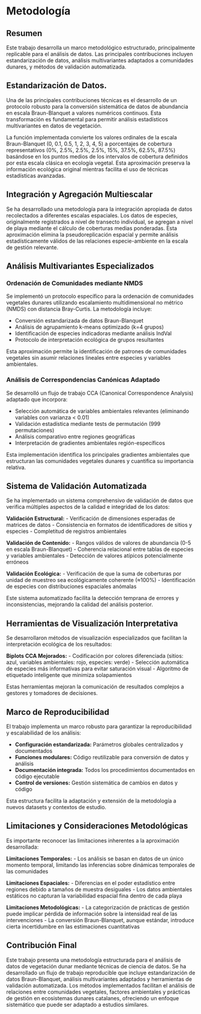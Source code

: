 # Metodología {#sec-contribucion}

## Resumen

Este trabajo desarrolla un marco metodológico estructurado, principalmente replicable para el análisis de datos.
Las principales contribuciones incluyen estandarización de datos, análisis multivariantes adaptados a comunidades dunares,
y métodos de validación automatizada.

## Estandarización de Datos.

Una de las principales contribuciones técnicas es el desarrollo de un protocolo robusto para la conversión sistemática de datos de abundancia en escala Braun-Blanquet a valores numéricos continuos. Esta transformación es fundamental para permitir análisis estadísticos multivariantes en datos de vegetación.

La función implementada convierte los valores ordinales de la escala Braun-Blanquet (0, 0.1, 0.5, 1, 2, 3, 4, 5) a porcentajes de cobertura representativos (0%, 2.5%, 2.5%, 2.5%, 15%, 37.5%, 62.5%, 87.5%) basándose en los puntos medios de los intervalos de cobertura definidos por esta escala clásica en ecología vegetal. Esta aproximación preserva la información ecológica original mientras facilita el uso de técnicas estadísticas avanzadas.

## Integración y Agregación Multiescalar

Se ha desarrollado una metodología para la integración apropiada de datos recolectados a diferentes escalas espaciales. Los datos de especies, originalmente registrados a nivel de transecto individual, se agregan a nivel de playa mediante el cálculo de coberturas medias ponderadas. Esta aproximación elimina la pseudoreplicación espacial y permite análisis estadísticamente válidos de las relaciones especie-ambiente en la escala de gestión relevante.

## Análisis Multivariantes Especializados

### Ordenación de Comunidades mediante NMDS

Se implementó un protocolo específico para la ordenación de comunidades vegetales dunares utilizando escalamiento multidimensional no métrico (NMDS) con distancia Bray-Curtis. La metodología incluye:

- Conversión estandarizada de datos Braun-Blanquet
- Análisis de agrupamiento k-means optimizado (k=4 grupos)
- Identificación de especies indicadoras mediante análisis IndVal
- Protocolo de interpretación ecológica de grupos resultantes

Esta aproximación permite la identificación de patrones de comunidades vegetales sin asumir relaciones lineales entre especies y variables ambientales.

### Análisis de Correspondencias Canónicas Adaptado

Se desarrolló un flujo de trabajo CCA (Canonical Correspondence Analysis) adaptado que incorpora:

- Selección automática de variables ambientales relevantes (eliminando variables con varianza < 0.01)
- Validación estadística mediante tests de permutación (999 permutaciones)
- Análisis comparativo entre regiones geográficas
- Interpretación de gradientes ambientales región-específicos

Esta implementación identifica los principales gradientes ambientales que estructuran las comunidades vegetales dunares y cuantifica su importancia relativa.

## Sistema de Validación Automatizada

Se ha implementado un sistema comprehensivo de validación de datos que verifica múltiples aspectos de la calidad e integridad de los datos:

**Validación Estructural:**
- Verificación de dimensiones esperadas de matrices de datos
- Consistencia en formatos de identificadores de sitios y especies
- Completitud de registros ambientales

**Validación de Contenido:**
- Rangos válidos de valores de abundancia (0-5 en escala Braun-Blanquet)
- Coherencia relacional entre tablas de especies y variables ambientales
- Detección de valores atípicos potencialmente erróneos

**Validación Ecológica:**
- Verificación de que la suma de coberturas por unidad de muestreo sea ecológicamente coherente (≈100%)
- Identificación de especies con distribuciones espaciales anómalas

Este sistema automatizado facilita la detección temprana de errores y inconsistencias, mejorando la calidad del análisis posterior.

## Herramientas de Visualización Interpretativa

Se desarrollaron métodos de visualización especializados que facilitan la interpretación ecológica de los resultados:

**Biplots CCA Mejorados:**
- Codificación por colores diferenciada (sitios: azul, variables ambientales: rojo, especies: verde)
- Selección automática de especies más informativas para evitar saturación visual
- Algoritmo de etiquetado inteligente que minimiza solapamientos


Estas herramientas mejoran la comunicación de resultados complejos a gestores y tomadores de decisiones.

## Marco de Reproducibilidad

El trabajo implementa un marco robusto para garantizar la reproducibilidad y escalabilidad de los análisis:

- **Configuración estandarizada:** Parámetros globales centralizados y documentados
- **Funciones modulares:** Código reutilizable para conversión de datos y análisis
- **Documentación integrada:** Todos los procedimientos documentados en código ejecutable
- **Control de versiones:** Gestión sistemática de cambios en datos y código

Esta estructura facilita la adaptación y extensión de la metodología a nuevos datasets y contextos de estudio.

## Limitaciones y Consideraciones Metodológicas

Es importante reconocer las limitaciones inherentes a la aproximación desarrollada:

**Limitaciones Temporales:**
- Los análisis se basan en datos de un único momento temporal, limitando las inferencias sobre dinámicas temporales de las comunidades

**Limitaciones Espaciales:**
- Diferencias en el poder estadístico entre regiones debido a tamaños de muestra desiguales
- Los datos ambientales estáticos no capturan la variabilidad espacial fina dentro de cada playa

**Limitaciones Metodológicas:**
- La categorización de prácticas de gestión puede implicar pérdida de información sobre la intensidad real de las intervenciones
- La conversión Braun-Blanquet, aunque estándar, introduce cierta incertidumbre en las estimaciones cuantitativas



## Contribución Final

Este trabajo presenta una metodología estructurada para el análisis de datos de vegetación dunar mediante técnicas de ciencia de datos. Se ha desarrollado un flujo de trabajo reproducible que incluye estandarización de datos Braun-Blanquet, análisis multivariantes adaptados y herramientas de validación automatizada. Los métodos implementados facilitan el análisis de relaciones entre comunidades vegetales, factores ambientales y prácticas de gestión en ecosistemas dunares catalanes, ofreciendo un enfoque sistemático que puede ser adaptado a estudios similares.
